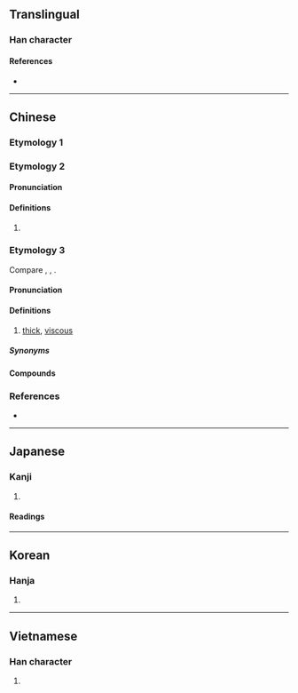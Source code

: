 {{also|傑}}
{{character info/new}}
==Translingual==

===Han character===
{{Han char|rn=75|rad=木|as=04|sn=8|four=40339|canj=DF|ids=⿱木灬}}

====References====
* {{Han ref|kx=0513.110|dkj=14498|dj=0899.070|hdz=21175.010|uh=6770}}

----

==Chinese==

===Etymology 1===
{{zh-see|傑}}

===Etymology 2===
{{zh-forms}}

====Pronunciation====
{{zh-pron
|m=jié
|c=git6
|cat=pn
}}


====Definitions====
{{zh-hanzi}}

# {{zh-used2|n}}
#:{{zh-x|周杰倫|'''Jay''' Chou}}

===Etymology 3===
{{zh-forms}}
Compare {{cog|za|gwd||viscous}}, {{cog|pcc|geg||viscous}}, {{cog|onb|kɔt⁸||viscous}}.

====Pronunciation====
{{zh-pron
|c=git6
|cat=a
}}

====Definitions====
{{zh-hanzi}}

# {{lb|zh|Cantonese}} [[thick]], [[viscous]]
#: {{zh-x|啲 粥 好 杰|the congee is very '''viscous'''|C}}

=====Synonyms=====
{{zh-dial|稠}}

====Compounds====
{{zh-der|杰凸凸|杰𠱂𠱂|杰粥}}

===References===
* {{R:twedu|A01883}}

----

==Japanese==

===Kanji===
{{ja-kanji|grade=|rs=木04}}

# {{defn|lang=ja|sort=木04}}

====Readings====
{{ja-readings|goon=[[げち]] (gechi)|kanon=[[けつ]] (ketsu)|kun=[[すぐれる]] (sugureru)}}

----

==Korean==

===Hanja===
{{ko-hanja|hangeul=걸|eumhun=|rv=geol|mr=kŏl|y=kel}}

# {{defn|lang=ko|sort=木04}}

----

==Vietnamese==

===Han character===
{{vi-hantu|[[kiệt]]|rs=木04}}

# {{defn|lang=vi|sort=木04}}